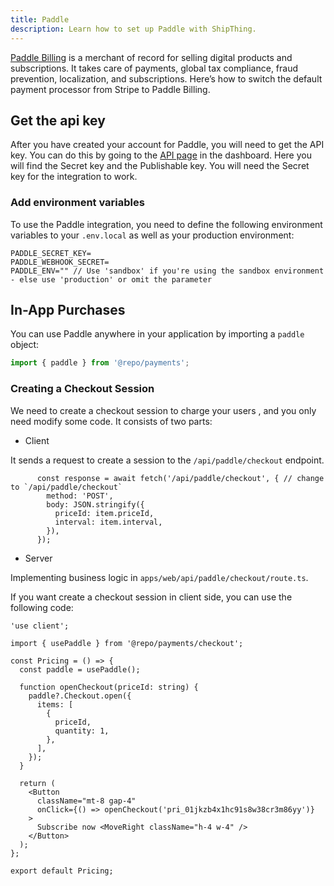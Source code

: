 ```yaml
---
title: Paddle
description: Learn how to set up Paddle with ShipThing.
---
```


[Paddle Billing](https://www.paddle.com/) is a merchant of record for selling digital products and subscriptions. It takes care of payments, global tax compliance, fraud prevention, localization, and subscriptions. Here’s how to switch the default payment processor from Stripe to Paddle Billing.

## Get the api key

After you have created your account for Paddle, you will need to get the API key. You can do this by going to the [API page](https://www.paddle.com/) in the dashboard. Here you will find the Secret key and the Publishable key. You will need the Secret key for the integration to work.

### Add environment variables

To use the Paddle integration, you need to define the following environment variables to your `.env.local` as well as your production environment:

```env .env.local
PADDLE_SECRET_KEY=
PADDLE_WEBHOOK_SECRET=
PADDLE_ENV="" // Use 'sandbox' if you're using the sandbox environment - else use 'production' or omit the parameter
```

## In-App Purchases

You can use Paddle anywhere in your application by importing a `paddle` object:
```ts page.tsx
import { paddle } from '@repo/payments';
```

### Creating a Checkout Session

We need to create a checkout session to charge your users , and you only need modify some code. It consists of two parts:

- Client

It sends a request to create a session to the `/api/paddle/checkout` endpoint.

```tsx apps/web/[locale]/components/payment/price-form.tsx
      const response = await fetch('/api/paddle/checkout', { // change to `/api/paddle/checkout`
        method: 'POST',
        body: JSON.stringify({
          priceId: item.priceId,
          interval: item.interval,
        }),
      });
```

- Server

Implementing business logic in `apps/web/api/paddle/checkout/route.ts`.

<Tip>
If you want create a checkout session in client side, you can use the following code:

```tsx apps/web/[locale]/components/payment/price-form.tsx
'use client';

import { usePaddle } from '@repo/payments/checkout';

const Pricing = () => {
  const paddle = usePaddle();

  function openCheckout(priceId: string) {
    paddle?.Checkout.open({
      items: [
        {
          priceId,
          quantity: 1,
        },
      ],
    });
  }

  return (
    <Button
      className="mt-8 gap-4"
      onClick={() => openCheckout('pri_01jkzb4x1hc91s8w38cr3m86yy')}
    >
      Subscribe now <MoveRight className="h-4 w-4" />
    </Button>
  );
};

export default Pricing;
```
</Tip>
